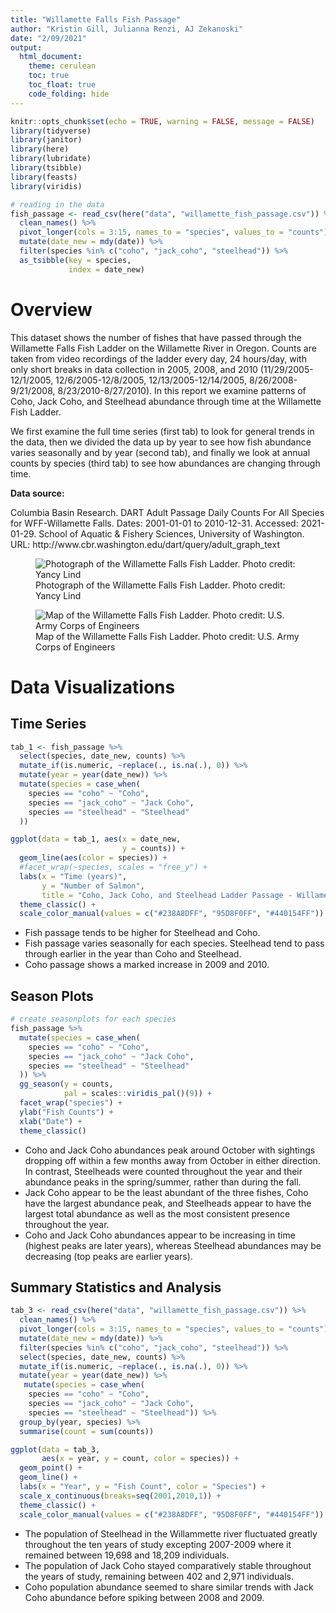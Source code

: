 ```yaml
---
title: "Willamette Falls Fish Passage"
author: "Kristin Gill, Julianna Renzi, AJ Zekanoski"
date: "2/09/2021"
output: 
  html_document:
    theme: cerulean
    toc: true
    toc_float: true
    code_folding: hide
---
```


```r
knitr::opts_chunk$set(echo = TRUE, warning = FALSE, message = FALSE)
library(tidyverse)
library(janitor)
library(here)
library(lubridate)
library(tsibble)
library(feasts)
library(viridis)
```

```r
# reading in the data
fish_passage <- read_csv(here("data", "willamette_fish_passage.csv")) %>% 
  clean_names() %>% 
  pivot_longer(cols = 3:15, names_to = "species", values_to = "counts")  %>% 
  mutate(date_new = mdy(date)) %>% 
  filter(species %in% c("coho", "jack_coho", "steelhead")) %>% 
  as_tsibble(key = species, 
             index = date_new)

```

# Overview {.tabset}

This dataset shows the number of fishes that have passed through the Willamette Falls Fish Ladder on the Willamette River in Oregon. Counts are taken from video recordings of the ladder every day, 24 hours/day, with only short breaks in data collection in 2005, 2008, and 2010 (11/29/2005-12/1/2005, 12/6/2005-12/8/2005, 12/13/2005-12/14/2005, 8/26/2008-9/21/2008, 8/23/2010-8/27/2010). In this report we examine patterns of Coho, Jack Coho, and Steelhead abundance through time at the Willamette Fish Ladder. 

We first examine the full time series (first tab) to look for general trends in the data, then we divided the data up by year to see how fish abundance varies seasonally and by year (second tab), and finally we look at annual counts by species (third tab) to see how abundances are changing through time.


**Data source: ** 

Columbia Basin Research. DART Adult Passage Daily Counts For All Species for WFF-Willamette Falls. Dates: 2001-01-01 to 2010-12-31. Accessed: 2021-01-29. School of Aquatic & Fishery Sciences, University of Washington. URL: http://www.cbr.washington.edu/dart/query/adult_graph_text 

![Photograph of the Willamette Falls Fish Ladder. Photo credit: Yancy Lind](Willamette_Falls.jpg)



![Map of the Willamette Falls Fish Ladder. Photo credit: U.S. Army Corps of Engineers](Willamette_Falls_Locks_area_map.jpg)

# Data Visualizations {.tabset}
## Time Series
```r
tab_1 <- fish_passage %>% 
  select(species, date_new, counts) %>% 
  mutate_if(is.numeric, ~replace(., is.na(.), 0)) %>% 
  mutate(year = year(date_new)) %>% 
  mutate(species = case_when(
    species == "coho" ~ "Coho",
    species == "jack_coho" ~ "Jack Coho",
    species == "steelhead" ~ "Steelhead"
  ))

ggplot(data = tab_1, aes(x = date_new,
                         y = counts)) +
  geom_line(aes(color = species)) +
  #facet_wrap(~species, scales = "free_y") +
  labs(x = "Time (years)",
       y = "Number of Salmon",
       title = "Coho, Jack Coho, and Steelhead Ladder Passage - Willamette River, Oregon") +
  theme_classic() +
  scale_color_manual(values = c("#238A8DFF", "95D8F0FF", "#440154FF"))
```
- Fish passage tends to be higher for Steelhead and Coho.
- Fish passage varies seasonally for each species. Steelhead tend to pass through earlier in the year than Coho and Steelhead.
- Coho passage shows a marked increase in 2009 and 2010.

## Season Plots

```r
# create seasonplots for each species
fish_passage %>% 
  mutate(species = case_when(
    species == "coho" ~ "Coho",
    species == "jack_coho" ~ "Jack Coho",
    species == "steelhead" ~ "Steelhead"
  )) %>% 
  gg_season(y = counts,
            pal = scales::viridis_pal()(9)) +
  facet_wrap("species") +
  ylab("Fish Counts") +
  xlab("Date") +
  theme_classic()
```
- Coho and Jack Coho abundances peak around October with sightings dropping off within a few months away from October in either direction. In contrast, Steelheads were counted throughout the year and their abundance peaks in the spring/summer, rather than during the fall.
- Jack Coho appear to be the least abundant of the three fishes, Coho have the largest abundance peak, and Steelheads appear to have the largest total abundance as well as the most consistent presence throughout the year.
- Coho and Jack Coho abundances appear to be increasing in time (highest peaks are later years), whereas Steelhead abundances may be decreasing (top peaks are earlier years).

## Summary Statistics and Analysis
```r
tab_3 <- read_csv(here("data", "willamette_fish_passage.csv")) %>% 
  clean_names() %>% 
  pivot_longer(cols = 3:15, names_to = "species", values_to = "counts")  %>% 
  mutate(date_new = mdy(date)) %>% 
  filter(species %in% c("coho", "jack_coho", "steelhead")) %>% 
  select(species, date_new, counts) %>% 
  mutate_if(is.numeric, ~replace(., is.na(.), 0)) %>% 
  mutate(year = year(date_new)) %>% 
   mutate(species = case_when(
    species == "coho" ~ "Coho",
    species == "jack_coho" ~ "Jack Coho",
    species == "steelhead" ~ "Steelhead")) %>% 
  group_by(year, species) %>% 
  summarise(count = sum(counts))

```


```r
ggplot(data = tab_3,
       aes(x = year, y = count, color = species)) +
  geom_point() +
  geom_line() +
  labs(x = "Year", y = "Fish Count", color = "Species") +
  scale_x_continuous(breaks=seq(2001,2010,1)) +
  theme_classic() +
  scale_color_manual(values = c("#238A8DFF", "95D8F0FF", "#440154FF"))
```

- The population of Steelhead in the Willammette river fluctuated greatly throughout the ten years of study excepting 2007-2009 where it remained between 19,698 and 18,209 individuals.
- The population of Jack Coho stayed comparatively stable throughout the years of study, remaining between 402 and 2,971 individuals.
- Coho population abundance seemed to share similar trends with Jack Coho abundance before spiking between 2008 and 2009. 
